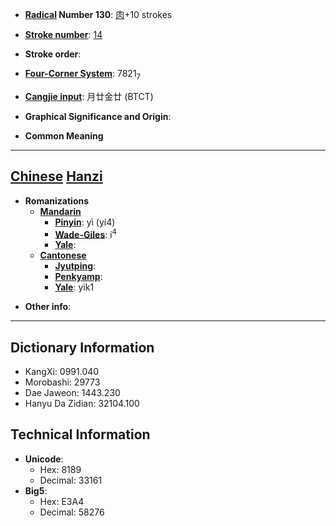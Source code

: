 * '''[[Wiktionary:Chinese radical index| Radical]] Number 130''': [[Wiktionary:Chinese radical index 肉|肉]]+10 strokes

* '''[[Wiktionary:Chinese total strokes index|Stroke number]]''': [[Wiktionary:Chinese total strokes index 14|14]]

* '''Stroke order''': 

* '''[[Wiktionary:Chinese four corner index|Four-Corner System]]''': 7821<sub>7</sub>

* '''[[Wiktionary:Chinese Cangjie index|Cangjie input]]''': 月廿金廿 (BTCT)

* '''Graphical Significance and Origin''': 

* '''Common Meaning'''

----

== [[Chinese]] [[Hanzi]] ==

* '''Romanizations'''
** '''[[Mandarin]]'''
*** '''[[Pinyin]]''': yì (yi4)
*** '''[[Wade-Giles]]''': i<sup>4</sup>
*** '''[[Yale]]''': 
** '''[[Cantonese]]'''
*** '''[[Jyutping]]''':
*** '''[[Penkyamp]]''': 
*** '''[[Yale]]''': yik1

* '''Other info''': 

----

== Dictionary Information ==

* KangXi: 0991.040
* Morobashi: 29773
* Dae Jaweon: 1443.230
* Hanyu Da Zidian: 32104.100

== Technical Information ==

* '''Unicode''':
** Hex: 8189
** Decimal: 33161
* '''Big5''':
** Hex: E3A4
** Decimal: 58276